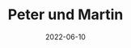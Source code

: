 ---
title: Peter und Martin
date: 2022-06-10
image: /images/hochzeitsblog/party/peter-martin3.jpg
width: 2000
height: 1333
category: Party
couple_category: Peter und Martin
weight: 4083
---